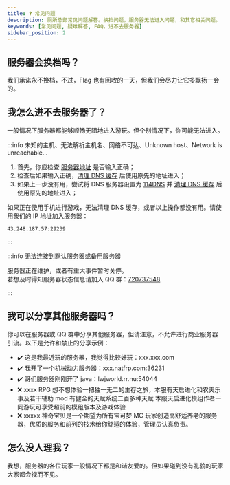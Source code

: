 ```yaml
---
title: ❓ 常见问题
description: 厕所总部常见问题解答。换挡问题，服务器无法进入问题，和其它相关问题。
keywords: [常见问题, 疑难解答, FAQ，进不去服务器]
sidebar_position: 2
---
```


## 服务器会换档吗？

我们承诺永不换档，不过，Flag 也有回收的一天，但我们会尽力让它多飘扬一会的。

## 我怎么进不去服务器了？

一般情况下服务器都能够顺畅无阻地进入游玩。但个别情况下，你可能无法进入。

:::info 未知的主机、无法解析主机名、网络不可达、Unknown host、Network is unreachable...

1. 首先，你应检查 [服务器地址](/guide#服务器地址) 是否输入正确；
2. 检查后如果输入正确，[清理 DNS 缓存](https://jingyan.baidu.com/article/59a015e34fcd70f7948865a9.html) 后使用原先的地址进入；
3. 如果上一步没有用，尝试将 DNS 服务器设置为 [114DNS](https://www.114dns.com/faq.html#win7) 并 [清理 DNS 缓存](https://jingyan.baidu.com/article/59a015e34fcd70f7948865a9.html) 后使用原先的地址进入；

如果正在使用手机进行游戏，无法清理 DNS 缓存，或者以上操作都没有用。请使用我们的 IP 地址加入服务器：

```
43.248.187.57:29239
```

:::

:::info 无法连接到默认服务器或备用服务器

服务器正在维护，或者有重大事件暂时关停。  
若想及时得知服务器状态信息请加入 QQ 群：[720737548](https://jq.qq.com/?_wv=1027&k=Uc4Zt2F1)

:::

## 我可以分享其他服务器吗？

你可以在服务器或 QQ 群中分享其他服务器，但请注意，不允许进行商业服务器引流。以下是允许和禁止的分享示例：

- ✔️ 这是我最近玩的服务器，我觉得比较好玩：xxx.xxx.com
- ✔️ 我开了一个机械动力服务器：xxx.natfrp.com:36231
- ✔️ 哥们服务器刚刚开了 java：lwjworld.rr.nu:54044
- ❌️ xxxx RPG 想不想体验一把独一无二的生存之旅，本服有天启进化和农夫乐事及若干辅助 mod
  有健全的天赋系统二百多种天赋 本服天启进化模组作者一同游玩可享受超前的模组版本及游戏体验
- ❌️ xxxxx 神奇宝贝是一个期望为所有宝可梦 MC 玩家创造高舒适养老的服务器，优质的服务和前列的技术给你舒适的体验，管理员认真负责。

## 怎么没人理我？

我想，服务器的各位玩家一般情况下都是和谐友爱的。但如果碰到没有礼貌的玩家大家都会视而不见。
